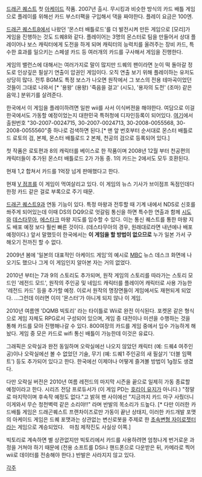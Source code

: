 {{{#!html
<object width="425" height="344"><param name="movie" value="http://www.youtube.com/v/FGlC5rfMJh4&hl=ja_JP&fs=1&rel=0"></param><param name="allowFullScreen" value="true"></param><param name="allowscriptaccess" value="always"></param><embed src="http://www.youtube.com/v/FGlC5rfMJh4&hl=ja_JP&fs=1&rel=0" type="application/x-shockwave-flash" allowscriptaccess="always" allowfullscreen="true" width="425" height="344"></embed></object>}}}

[[드래곤 퀘스트]] 첫 [[아케이드]] 작품. 2007년 출시.
무시킹과 비슷한 방식의 카드 배틀 게임으로 플레이를 위해선 카드 부스터팩을 구입해서 댁을 짜야한다. 플레이 요금은 100엔.

[[드래곤 퀘스트8]]에서 나왔던 '몬스터 배틀로드'를 더 발전시켜 만든 게임으로 [모리]가 게임을 진행하는 것도 드퀘8와 같다. 플레이어는 3명의 몬스터로 팀을 만들어서 상대 플레이어나 보스 캐릭터에게 도전을 하게 되며 캐릭터의 능력치를 올려주는 장비 카드, 특수한 효과를 일으키는 스페셜 카드 등 여러개의 카드를 구사해서 게임을 진행한다.

게임의 밸런스에 대해서는 여러가지로 말이 많지만 드퀘의 팬이라면 눈이 떡 돌아갈 정도로 인상깊은 필살기 연출이 압권인 게임이다. 오직 연출 보기 위해 플레이하는 유저도 상당히 많다. 전투 BGM도 특정 보스가 나오면 원작에서 그 보스의 전용 테마곡이었던 것들이 그대로 나와서 [* '용왕' (용왕) '죽음을 걸고' (시도), '용자의 도전' (조마) 같은 음악.]  분위기를 살려준다.

한국에서 이 게임을 플레이하려면 일판 wii를 사서 이식버젼을 해야한다.
여담으로 이걸 한국에서도 가동할 예정이었는지 대한민국 특허청에 디자인등록이 되어있다.
[http://www.kipris.or.kr 여기]에서 출원번호 "30-2007-0024715, 30-2007-0024713, 30-2008-0055568, 30-2008-0055560"중 하나로 검색하면 된다.[* 맨 앞 번호부터 순서대로 몬스터 배틀로드 로토의 검, 본체, 몬스터 배틀로드 2 본체, 천공의 검으로 등록되어 있다.]


첫 작품은 로토편과 8의 캐릭터를 베이스로 한 작품이며 2008년 12월 부터 천공편의 캐릭터들이 추가된 몬스터 배틀로드 2가 가동 중. 1의 카드는 2에서도 모두 호환된다.

현재 1,2 합쳐서 카드를 1억장 넘게 판매했다고 한다.

현재 [[V 점프]]를 이 게임이 먹여살리고 있다. 이 게임의 뉴스 기사가 브이점프 독점인데다 한정 카드 같은 걸로 부록으로 주기 때문.

[[드래곤 퀘스트9]]과 연동 기능이 있다. 특정 마왕과 전투할 때 기계 내에서 NDS로 신호를 쏴주게 되어있는데 이때 DS의 DQ9으로 엇갈림 통신을 하면 특수한 연출과 함께 [[시도]]와 [[데스타무아]], [[에스타크]] 마왕 지도를 입수할 수 있다. 이는 통신 퀘스트를 통한 마왕 지도 배포 예정 보다 훨씬 빠른 것이다. (데스타무아의 경우, 원래대로라면 내년에나 배포 예정이다.) 앞서 말했듯이 한국에서는 '''이 게임을 할 방법이 없으므로''' 누가 일본 가서 구해오기 전까진 할 수 없다.

2009년 봄에 '일본의 대표적인 아케이드 게임'의 예시로 [[MBC]] 뉴스 데스크 화면에 나오기도 했으나 그게 이 게임인지 알아본 자는 거의 없었다.

2010년 부터는 7과 9의 스토리도 추가되며, 원작 게임의 스토리를 따라가는 스토리 모드인 '레전드 모드', 원작의 주인공 및 네임드 캐릭터를 플레이어 캐릭터로 사용 가능한 '레전드 카드' 등을 추가할 예정. 이로서 원작의 명장면들이 게임에서도 재현되게 되었다. ...그런데 이러면 이미 '몬스터'가 아니게 되지 않나 이 게임.

{{{#!html
<object width="640" height="385"><param name="movie" value="http://www.youtube.com/v/Esez249gz7U&hl=ja_JP&fs=1&rel=0"></param><param name="allowFullScreen" value="true"></param><param name="allowscriptaccess" value="always"></param><embed src="http://www.youtube.com/v/Esez249gz7U&hl=ja_JP&fs=1&rel=0" type="application/x-shockwave-flash" allowscriptaccess="always" allowfullscreen="true" width="640" height="385"></embed></object>}}}

2010년 여름엔 'DQMB 빅토리' 라는 타이틀로 Wii로 완전 이식된다. 포켓몬 같은 형식으로 게임 자체도 RPG로서 구성되어 있으며, 게임 중 대전이나 미션을 수행하는 것을 통해 카드를 모아 진행해나갈 수 있다. 800여장의 카드를 게임 중에서 입수 가능하게 해놨다. 게임 중 모은 카드로 wifi 통신 배틀이 가능한데 이것은 유료다.

그래픽은 오락실과 완전 동일하며 오락실에선 나오지 않았던 캐릭터 (예: 드퀘4 여주인공)이나 오락실에선 볼 수 없었던 기술, 무기 (예: 드퀘1 주인공의 새 필살기 '더블 임팩트') 등도 추가되어 있다고 한다. 한국에선 이제야나 어떻게 즐겨볼 방법이 1g정도 생겼다.

다만 오락실 버전은 2010년 여름 레전드의 마지막 시즌을 끝으로 일제히 가동 종료할 예정이라고 한다. 시리즈 전담 프로듀서가 (이 게임 PD는 [[호리이 유지]]가 아니다.) "정말로 마지막이며 후속작 예정도 없다."고 밝혀 팬 사이에선 "지금까지 카드 마구 사줬더니 이게와서 무슨 청천벽력 같은 소리야!!" 라며 반발의 목소리가 드높다. [* 다만 이러한 카드배틀 게임은 드래곤퀘스트 프랜차이즈로만 가동이 끝난 상태지, 이러한 카드개발 포맷의 아케이드 게임은 드퀘 포맷과는 상관없는 변신로봇을 주제로 한 [[초속변형 자이로젯터]]라는 게임으로 계승되었다.　마침 제작진도 사실상 이쪽.]

빅토리로 계속하면 별 상관없지만 빅토리에서 카드를 사용하려면 엄청나게 번거로운 과정을 거쳐야 하기 때문에 (전용 소프트를 DSi나 핸드폰으로 다운받은 뒤, 카메라로 찍어 wii로 데이터를 전송해야 한다.) 반발은 사라지지 않고 있다.

[[각주]]
